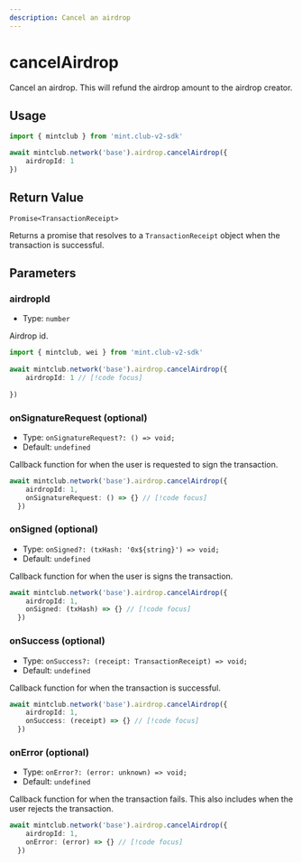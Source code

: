 ```yaml
---
description: Cancel an airdrop 
---
```


# cancelAirdrop 

Cancel an airdrop. This will refund the airdrop amount to the airdrop creator.

## Usage

```ts twoslash [example.ts]
import { mintclub } from 'mint.club-v2-sdk'

await mintclub.network('base').airdrop.cancelAirdrop({
	airdropId: 1
}) 
```


## Return Value

`Promise<TransactionReceipt>`

Returns a promise that resolves to a `TransactionReceipt` object when the transaction is successful.


## Parameters

### airdropId

- Type: `number`

Airdrop id.

```ts twoslash [example.ts]
import { mintclub, wei } from 'mint.club-v2-sdk'
 
await mintclub.network('base').airdrop.cancelAirdrop({
	airdropId: 1 // [!code focus]
	
})
```


### onSignatureRequest (optional)

- Type: `onSignatureRequest?: () => void;`
- Default: `undefined`

Callback function for when the user is requested to sign the transaction.

```ts
await mintclub.network('base').airdrop.cancelAirdrop({
	airdropId: 1,
	onSignatureRequest: () => {} // [!code focus]
  })
```

### onSigned (optional)

- Type: `onSigned?: (txHash: '0x${string}') => void;`
- Default: `undefined`


Callback function for when the user is signs the transaction.

```ts
await mintclub.network('base').airdrop.cancelAirdrop({
	airdropId: 1,
	onSigned: (txHash) => {} // [!code focus]
  })
```

### onSuccess (optional)

- Type: `onSuccess?: (receipt: TransactionReceipt) => void;`
- Default: `undefined`


Callback function for when the transaction is successful.

```ts
await mintclub.network('base').airdrop.cancelAirdrop({
	airdropId: 1,
	onSuccess: (receipt) => {} // [!code focus]
  })
```

### onError (optional)

- Type: `onError?: (error: unknown) => void;`
- Default: `undefined`

Callback function for when the transaction fails. This also includes when the user rejects the transaction.

```ts
await mintclub.network('base').airdrop.cancelAirdrop({
	airdropId: 1,
	onError: (error) => {} // [!code focus]
  })
```